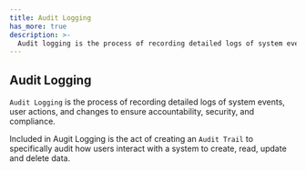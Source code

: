 ```yaml
---
title: Audit Logging
has_more: true
description: >-
  Audit logging is the process of recording detailed logs of system events, user actions, and changes to ensure accountability, security, and compliance.
---
```


## Audit Logging

`Audit Logging` is the process of recording detailed logs of system events, user actions, and changes to ensure accountability, security, and compliance.

Included in Augit Logging is the act of creating an `Audit Trail` to specifically audit how users interact with a system to create, read, update and delete data.